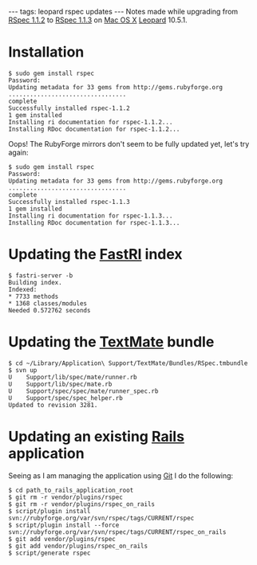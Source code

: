 ---
tags: leopard rspec updates
---
Notes made while upgrading from [[RSpec 1.1.2]] to [[RSpec 1.1.3]] on [[Mac OS X]] [[Leopard]] 10.5.1.

= Installation =

<pre>$ sudo gem install rspec
Password:
Updating metadata for 33 gems from http://gems.rubyforge.org
.................................
complete
Successfully installed rspec-1.1.2
1 gem installed
Installing ri documentation for rspec-1.1.2...
Installing RDoc documentation for rspec-1.1.2...</pre>

Oops! The RubyForge mirrors don't seem to be fully updated yet, let's try again:

<pre>$ sudo gem install rspec
Password:
Updating metadata for 33 gems from http://gems.rubyforge.org
.................................
complete
Successfully installed rspec-1.1.3
1 gem installed
Installing ri documentation for rspec-1.1.3...
Installing RDoc documentation for rspec-1.1.3...</pre>

= Updating the [[FastRI]] index =

<pre>$ fastri-server -b
Building index.
Indexed:
* 7733 methods
* 1368 classes/modules
Needed 0.572762 seconds</pre>

= Updating the [[TextMate]] bundle =

<pre>$ cd ~/Library/Application\ Support/TextMate/Bundles/RSpec.tmbundle
$ svn up
U    Support/lib/spec/mate/runner.rb
U    Support/lib/spec/mate.rb
U    Support/spec/spec/mate/runner_spec.rb
U    Support/spec/spec_helper.rb
Updated to revision 3281.</pre>

= Updating an existing [[Rails]] application =

Seeing as I am managing the application using [[Git]] I do the following:

<pre>$ cd path_to_rails_application_root
$ git rm -r vendor/plugins/rspec
$ git rm -r vendor/plugins/rspec_on_rails
$ script/plugin install svn://rubyforge.org/var/svn/rspec/tags/CURRENT/rspec
$ script/plugin install --force svn://rubyforge.org/var/svn/rspec/tags/CURRENT/rspec_on_rails
$ git add vendor/plugins/rspec
$ git add vendor/plugins/rspec_on_rails
$ script/generate rspec</pre>
